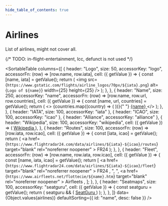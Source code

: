 ```yaml
---
hide_table_of_contents: true
---
```



# Airlines

List of airlines, might not cover all.

{/* TODO: in-flight-entertainment, lcc, defunct is not used */}

<SortableTable
  columns={[
    {
      header: "Logo",
      size: 50,
      accessorKey: "logo",
      accessorFn: (row) => [row.name, row.iata],
      cell: ({ getValue }) => {
        const [name, iata] = getValue();
        return (
          <img
            src={`https://www.gstatic.com/flights/airline_logos/70px/${iata}.png`}
            alt={`Logo of ${name}`}
            width={25}
            height={25}
          />
        );
      },
    },
    {
      header: "Name",
      size: 250,
      accessorKey: "name",
      accessorFn: (row) => [row.name, row.url, row.countries],
      cell: ({ getValue }) => {
        const [name, url, countries] = getValue();
        return (
          <>
            {countries.map((country) => (
              <CountryEmoji key={country} iso={country} />
            ))}{" "}
            <a href={url} target="blank" rel="noreferrer noopener">
              {name}
            </a>
          </>
        );
      },
    },
    { header: "IATA", size: 100, accessorKey: "iata" },
    { header: "ICAO", size: 100, accessorKey: "icao" },
    { header: "Alliance", accessorKey: "alliance" },
    {
      header: "Wikipedia",
      size: 100,
      accessorKey: "wikipedia",
      cell: ({ getValue }) => (
        <a href={getValue()} target="blank" rel="noreferrer noopener">
          Wikipedia
        </a>
      ),
    },
    {
      header: "Routes",
      size: 100,
      accessorFn: (row) => [row.iata, row.icao],
      cell: ({ getValue }) => {
        const [iata, icao] = getValue();
        return (
          <a
            href={`https://www.flightradar24.com/data/airlines/${iata}-${icao}/routes`}
            target="blank"
            rel="noreferrer noopener"
          >
            FR24
          </a>
        );
      },
    },
    {
      header: "Fleet",
      accessorFn: (row) => [row.name, row.iata, row.icao],
      cell: ({ getValue }) => {
        const [name, iata, icao] = getValue();
        return [
          <a
            href={`https://www.flightradar24.com/data/airlines/${iata}-${icao}/fleet`}
            target="blank"
            rel="noreferrer noopener"
          >
            FR24
          </a>,
          ", ",
          <a
            href={`https://www.airfleets.net/flottecie/${name}.htm`}
            target="blank"
            rel="noreferrer noopener"
          >
            Airfleets
          </a>,
        ];
      },
    },
    {
      header: "Seatmaps",
      size: 100,
      accessorKey: "seatguru",
      cell: ({ getValue }) => {
        const seatguru = getValue();
        return (
          seatguru && (
            <a href={getValue()} target="blank" rel="noreferrer noopener">
              SeatGuru
            </a>
          )
        );
      },
    },
  ]}
  data={Object.values(airlines)}
  defaultSorting={{ id: "name", desc: false }}
/>
